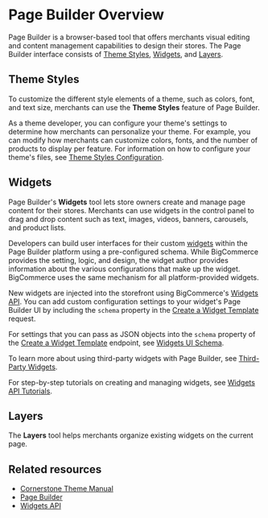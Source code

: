 # Page Builder Overview



Page Builder is a browser-based tool that offers merchants visual editing and content management capabilities to design their stores. The Page Builder interface consists of [Theme Styles](https://support.bigcommerce.com/s/article/Page-Builder#styles), [Widgets](https://support.bigcommerce.com/s/article/Page-Builder#builder), and [Layers](https://support.bigcommerce.com/s/article/Page-Builder#layers).

## Theme Styles

To customize the different style elements of a theme, such as colors, font, and text size, merchants can use the **Theme Styles** feature of Page Builder. 

As a theme developer, you can configure your theme's settings to determine how merchants can personalize your theme. For example, you can modify how merchants can customize colors, fonts, and the number of products to display per feature. For information on how to configure your theme's files, see [Theme Styles Configuration](/docs/storefront/stencil/themes/foundations/customizability). 

## Widgets

Page Builder's **Widgets** tool lets store owners create and manage page content for their stores. Merchants can use widgets in the control panel to drag and drop content such as text, images, videos, banners, carousels, and product lists. 

Developers can build user interfaces for their custom [widgets](/api-docs/store-management/widgets/overview#widgets) within the Page Builder platform using a pre-configured schema. While BigCommerce provides the setting, logic, and design, the widget author provides information about the various configurations that make up the widget. BigCommerce uses the same mechanism for all platform-provided widgets.

New widgets are injected into the storefront using BigCommerce's [Widgets API](/docs/storefront/widgets). You can add custom configuration settings to your widget's Page Builder UI by including the `schema` property in the [Create a Widget Template](/docs/rest-content/widgets/widget-template#create-a-widget-template) request. 

For settings that you can pass as JSON objects into the `schema` property of the [Create a Widget Template](/docs/rest-content/widgets/widget-template#create-a-widget-template) endpoint, see [Widgets UI Schema](/docs/storefront/widgets/input-reference/schema).

To learn more about using third-party widgets with Page Builder, see [Third-Party Widgets](/docs/storefront/stencil/content/widgets).

For step-by-step tutorials on creating and managing widgets, see [Widgets API Tutorials](/docs/storefront/widgets/guide).

## Layers

The **Layers** tool helps merchants organize existing widgets on the current page. 

## Related resources
- [Cornerstone Theme Manual](https://support.bigcommerce.com/s/article/Cornerstone-Theme-Manual)
- [Page Builder](https://support.bigcommerce.com/s/article/Page-Builder)
- [Widgets API](/api-docs/store-management/widgets/overview)
